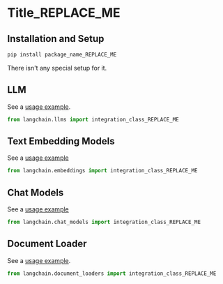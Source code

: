 
[comment: Please, a reference example here "docs/integrations/arxiv.md"]::
[comment: Use this template to create a new .md file in "docs/integrations/"]::

# Title_REPLACE_ME

[comment: Only one Tile/H1 is allowed!]::

>
 
[comment: Description: After reading this description, a reader should decide if this integration is good enough to try/follow reading OR]::
[comment: go to read the next integration doc. ]::
[comment: Description should include a link to the source for follow reading.]::

## Installation and Setup

[comment: Installation and Setup: All necessary additional package installations and set ups for Tokens, etc]::

```bash
pip install package_name_REPLACE_ME
```

[comment: OR this text:]::
There isn't any special setup for it.


[comment: The next H2/## sections with names of the integration modules, like "LLM", "Text Embedding Models", etc]::
[comment: see "Modules" in the "index.html" page]::
[comment: Each H2 section should include a link to an example(s) and a python code with import of the integration class]::
[comment: Below are several example sections. Remove all unnecessary sections. Add all necessary sections not provided here.]::

## LLM

See a [usage example](/docs/modules/models/llms/integrations/INCLUDE_REAL_NAME.ipynb).

```python
from langchain.llms import integration_class_REPLACE_ME
```


## Text Embedding Models

See a [usage example](/docs/modules/models/text_embedding/examples/INCLUDE_REAL_NAME.ipynb)

```python
from langchain.embeddings import integration_class_REPLACE_ME
```


## Chat Models

See a [usage example](/docs/modules/models/chat/integrations/INCLUDE_REAL_NAME.ipynb)

```python
from langchain.chat_models import integration_class_REPLACE_ME
```

## Document Loader

See a [usage example](/docs/modules/data_io/document_loaders/integrations/INCLUDE_REAL_NAME.ipynb).

```python
from langchain.document_loaders import integration_class_REPLACE_ME
```

